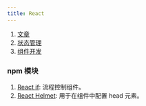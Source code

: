 ```yaml
---
title: React
---
```


1. [文章](./Article.mdx)
2. [状态管理](./store.mdx)
3. [组件开发](./Component-develop.mdx)

### npm 模块

1. [React if](https://github.com/romac/react-if): 流程控制组件。<Badge github="https://github.com/romac/react-if" />
2. [React Helmet](https://www.npmjs.com/package/react-helmet): 用于在组件中配置 head 元素。<Badge npm='react-helmet' github="https://github.com/nfl/react-helmet" />
